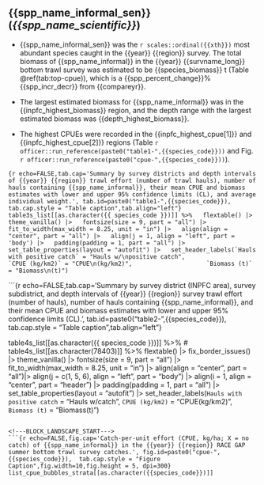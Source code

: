 \newpage
## {{spp_name_informal_sen}} (*{{spp_name_scientific}}*)

<!-- These are the summary bullet points. For invertebrates, the two bullet points about size are left out, as there are no size comps for things like giant octopus. -->

-  {{spp_name_informal_sen}} was the `r scales::ordinal({{xth}})` most abundant species caught in the {{year}} {{region}} survey. The total biomass of {{spp_name_informal}} in the {{year}} {{survname_long}} bottom trawl survey was estimated to be {{species_biomass}} t (Table \@ref(tab:top-cpue)), which is a {{spp_percent_change}}% {{spp_incr_decr}} from {{compareyr}}. 

-  The largest estimated biomass for {{spp_name_informal}} was in the {{inpfc_highest_biomass}} region, and the depth range with the largest estimated biomass was {{depth_highest_biomass}}.

-  The highest CPUEs were recorded in the {{inpfc_highest_cpue[1]}} and {{inpfc_highest_cpue[2]}} regions (Table `r officer::run_reference(paste0("table1-",{{species_code}}))` and Fig. `r officer::run_reference(paste0("cpue-",{{species_code}}))`). 

\newpage
```{r echo=FALSE,tab.cap='Summary by survey districts and depth intervals of {{year}} {{region}} trawl effort (number of trawl hauls), number of hauls containing {{spp_name_informal}}, their mean CPUE and biomass estimates with lower and upper 95% confidence limits (CL), and average individual weight.', tab.id=paste0("table1-",{{species_code}}),  tab.cap.style = "Table caption",tab.align="left"}
table3s_list[[as.character({{ species_code }})]] %>%
  flextable() |>
  theme_vanilla() |>
  fontsize(size = 9, part = "all") |>
  fit_to_width(max_width = 8.25, unit = "in") |>
  align(align = "center", part = "all") |>
  align(j = 1, align = "left", part = 'body') |>
  padding(padding = 1, part = "all") |>
  set_table_properties(layout = "autofit") |>
  set_header_labels(`Hauls with positive catch` = "Hauls w/\npositive catch",
                    `CPUE (kg/km2)` = "CPUE\n(kg/km2)",
                    `Biomass (t)` = "Biomass\n(t)")
```


\newpage
```{r echo=FALSE,tab.cap='Summary by survey district (INPFC area), survey subdistrict, and depth intervals of {{year}} {{region}} survey trawl effort (number of hauls), number of hauls containing {{spp_name_informal}}, and their mean CPUE and biomass estimates with lower and upper 95% confidence limits (CL).', tab.id=paste0("table2-",{{species_code}}),  tab.cap.style = "Table caption",tab.align="left"}

table4s_list[[as.character({{ species_code }})]] %>%
# table4s_list[[as.character(78403)]] %>%
  flextable() |>
  fix_border_issues() |>
  theme_vanilla() |>
  fontsize(size = 9, part = "all") |>
  fit_to_width(max_width = 8.25, unit = "in") |>
  align(align = "center", part = "all")|>
  align(j = c(1, 5, 6), align = "left", part = "body") |>
  align(i = 1, align = "center", part = "header") |>
  padding(padding = 1, part = "all")  |>
  set_table_properties(layout = "autofit") |>
  set_header_labels(`Hauls with positive catch` = "Hauls w/\npositive catch",
                    `CPUE (kg/km2)` = "CPUE\n(kg/km2)",
                    `Biomass (t)` = "Biomass\n(t)")
```

<!---BLOCK_LANDSCAPE_START--->
```{r echo=FALSE,fig.cap='Catch-per-unit effort (CPUE, kg/ha; X = no catch) of {{spp_name_informal}} in the {{year}} {{region}} RACE GAP summer bottom trawl survey catches.', fig.id=paste0("cpue-",{{species_code}}),  tab.cap.style = "Figure Caption",fig.width=10,fig.height = 5, dpi=300}
list_cpue_bubbles_strata[[as.character({{species_code}})]]
```
<!---BLOCK_LANDSCAPE_STOP--->

